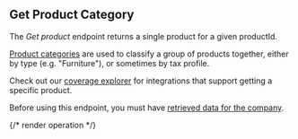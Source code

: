 ## Get Product Category

The *Get product* endpoint returns a single product for a given productId.

[Product categories](https://docs.codat.io/commerce-api#/schemas/ProductCategory) are used to classify a group of products together, either by type (e.g. "Furniture"), or sometimes by tax profile.

Check out our [coverage explorer](https://knowledge.codat.io/supported-features/commerce?view=tab-by-data-type&dataType=commerce-productCategories) for integrations that support getting a specific product.

Before using this endpoint, you must have [retrieved data for the company](https://docs.codat.io/codat-api#/operations/refresh-company-data).


{/* render operation */}
